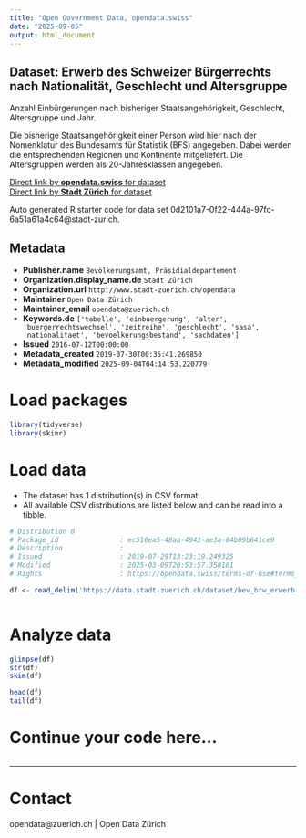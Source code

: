 ```yaml
---
title: "Open Government Data, opendata.swiss"
date: "2025-09-05"
output: html_document
---
```


## Dataset: Erwerb des Schweizer Bürgerrechts nach Nationalität, Geschlecht und Altersgruppe


Anzahl Einbürgerungen nach bisheriger Staatsangehörigkeit, Geschlecht, Altersgruppe und Jahr.

Die bisherige Staatsangehörigkeit einer Person wird hier nach der Nomenklatur des Bundesamts für Statistik (BFS) angegeben. Dabei werden die entsprechenden Regionen und Kontinente mitgeliefert. Die Altersgruppen werden als 20-Jahresklassen angegeben.


[Direct link by **opendata.swiss** for dataset](https://opendata.swiss/de/dataset/erwerb-des-schweizer-burgerrechts-nach-nationalitat-geschlecht-und-altersgruppe-seit-19932)<br>
[Direct link by **Stadt Zürich** for dataset](https://data.stadt-zuerich.ch/dataset/bev_brw_erwerb-ch-buergerrecht_nat_geschl_ag_od3600)

Auto generated R starter code for data set 0d2101a7-0f22-444a-97fc-6a51a61a4c64@stadt-zurich.

## Metadata

- **Publisher.name** `Bevölkerungsamt, Präsidialdepartement`
- **Organization.display_name.de** `Stadt Zürich`
- **Organization.url** `http://www.stadt-zuerich.ch/opendata`
- **Maintainer** `Open Data Zürich`
- **Maintainer_email** `opendata@zuerich.ch`
- **Keywords.de** `['tabelle', 'einbuergerung', 'alter', 'buergerrechtswechsel', 'zeitreihe', 'geschlecht', 'sasa', 'nationalitaet', 'bevoelkerungsbestand', 'sachdaten']`
- **Issued** `2016-07-12T00:00:00`
- **Metadata_created** `2019-07-30T00:35:41.269850`
- **Metadata_modified** `2025-09-04T04:14:53.220779`


# Load packages

```r

library(tidyverse)
library(skimr)

```

# Load data

-   The dataset has 1 distribution(s) in CSV format.
-   All available CSV distributions are listed below and can be read into a tibble.

```r

# Distribution 0
# Package_id               : ec516ea5-48ab-4943-ae3a-84b09b641ce9
# Description              : 
# Issued                   : 2019-07-29T13:23:19.249325
# Modified                 : 2025-03-09T20:53:57.358181
# Rights                   : https://opendata.swiss/terms-of-use#terms_open

df <- read_delim('https://data.stadt-zuerich.ch/dataset/bev_brw_erwerb-ch-buergerrecht_nat_geschl_ag_od3600/download/BEV360OD3600.csv')



```

# Analyze data

```r

glimpse(df)
str(df)
skim(df)

head(df)
tail(df)

```

# Continue your code here...

```r

```

------------------------------------------------------------------------

# Contact

opendata@zuerich.ch | Open Data Zürich
